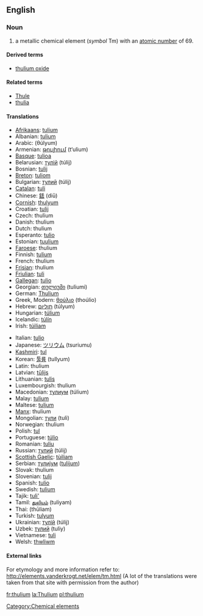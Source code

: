 {{See|Thulium}}
==English==
{{elements|Tm|erbium|Er|ytterbium|Yb}}
=== Noun ===
{{en-noun-unc}}
{{wikipedia}}

# a metallic chemical element (''symbol'' Tm) with an [[atomic number]] of 69.

====Derived terms====
*[[thulium oxide]]

====Related terms====
*[[Thule]]
*[[thulia]]

==== Translations ====
{{top}}
*[[Afrikaans]]: [[tulium]]
*Albanian: [[tulium]]
*Arabic: {{ARchar|[[ثليوم]]}} (θúlyum) {{m}}
*Armenian: [[թուլիում]] (t‘ulium)
*[[Basque]]: [[tulioa]]
*Belarusian: [[тулiй]] (túlij) {{m}}
*Bosnian: [[tulij]]
*[[Breton]]: [[tuliom]]
*Bulgarian: [[тулий]] (túlij) {{m}}
*[[Catalan]]: [[tuli]]
*Chinese: [[銩]] (diū)
*[[Cornish]]: [[thulyum]]
*Croatian: [[tulij]]
*Czech: thulium
*Danish: thulium
*Dutch: thulium {{n}}
*Esperanto: [[tulio]]
*Estonian: [[tuulium]]
*[[Faroese]]: thulium
*Finnish: [[tulium]]
*French: thulium {{m}}
*[[Frisian]]: thulium
*[[Friulian]]: [[tuli]]
*[[Gallegan]]: [[tulio]]
*Georgian: [[თულიუმი]] (tuliumi)
*German: [[Thulium]] {{n}}
*Greek, Modern: [[θούλιο]] (thoúlio) {{n}}
*Hebrew: [[תוליום]] (túlyum)
*Hungarian: [[túlium]]
*Icelandic: [[túlín]]
*Irish: [[túiliam]]
{{mid}}
*Italian: [[tulio]] {{m}}
*Japanese: [[ツリウム]] (tsuriumu)
*[[Kashmiri]]: [[tul]]
*Korean: [[툴륨]] (tullyum)
*Latin: thulium
*Latvian: [[tūlijs]]
*Lithuanian: [[tulis]]
*Luxembourgish: thulium
*Macedonian: [[тулиум]] (túlium) {{m}}
*Malay: [[tulium]]
*Maltese: [[tuljum]]
*[[Manx]]: thulium
*Mongolian: [[тули]] (tuli)
*Norwegian: thulium
*Polish: [[tul]] {{m}}
*Portuguese: [[túlio]] {{m}}
*Romanian: [[tuliu]] {{n}}
*Russian: [[тулий]] (túlij) {{m}}
*[[Scottish Gaelic]]: [[tùiliam]]
*Serbian: [[тулиjум]] ([[tulijum]]) {{m}}
*Slovak: thulium
*Slovenian: [[tulij]]
*Spanish: [[tulio]] {{m}}
*Swedish: [[tulium]]
*Tajik: [[tuli']]
*Tamil: [[துலியம்]] (tuliyam)
*Thai: {{THchar|[[ทูเลียม]]}} (thūliam)
*Turkish: [[tulyum]]
*Ukrainian: [[тулiй]] (túlij) {{m}}
*Uzbek: [[тулий]] (tuliy)
*Vietnamese: [[tuli]]
*Welsh: [[thwliwm]]
{{bottom}}

====External links====
For etymology and more information refer to:
http://elements.vanderkrogt.net/elem/tm.html
(A lot of the translations were taken from that site with permission from the author)

[[Category:Chemical elements]]

[[fr:thulium]]
[[la:Thulium]]
[[pl:thulium]]